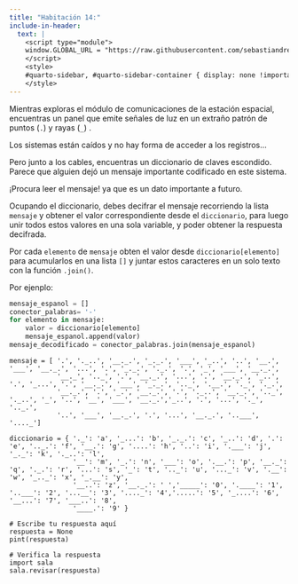 ```yaml
---
title: "Habitación 14:"
include-in-header:
  text: |
    <script type="module">
    window.GLOBAL_URL = "https://raw.githubusercontent.com/sebastiandres/pyscape/refs/heads/main/quarto/rooms/sala_14.py";
    </script>
    <style>
    #quarto-sidebar, #quarto-sidebar-container { display: none !important; }
    </style>
---
```


Mientras exploras el módulo de comunicaciones de la estación espacial, encuentras un panel que emite señales de luz en un extraño patrón de puntos (` . `) y rayas (` _ `) .

Los sistemas están caídos y no hay forma de acceder a los registros...

Pero junto a los cables, encuentras un diccionario de claves escondido. Parece que alguien dejó un mensaje importante codificado en este sistema.

¡Procura leer el mensaje! ya que es un dato importante a futuro.


<div class="alert alert-info">
Ocupando el diccionario, debes decifrar el mensaje recorriendo la lista `mensaje`
y obtener el valor correspondiente desde el `diccionario`, para luego unir todos estos valores en una sola variable, y poder obtener la respuesta decifrada.
</div>

::: {.callout-tip title="Pista" collapse="true"}
Por cada `elemento` de `mensaje` obten el valor desde `diccionario[elemento]` para acumularlos en una lista `[]` y juntar estos caracteres en un solo texto
con la función `.join()`.

Por ejenplo:
```python
mensaje_espanol = []
conector_palabras= '-'
for elemento in mensaje:
    valor = diccionario[elemento]
    mensaje_espanol.append(valor)
mensaje_decodificado = conector_palabras.join(mensaje_espanol)
```

:::

```pyodide-python
mensaje = [ '.', '._..', '__._.', '_._.', '___', '_..', '..', '__.', '___', '__._.', '...', '.', '_._.', '._.', '.', '_', '___', '__._.',
            '__._', '.._', '.', '__._.', '...', '.', '__._.', '_..', '.', '_...', '.', '__._.', '___', '_._.', '.._', '.__.', '._', '._.',
            '__._.', '.', '_.', '__._.', '.', '._..', '__._.', '.._', '._..', '_', '..', '__', '___', '__._.','_..', '.', '...', '._', '.._.',
            '..', '___', '__._.', '.', '...', '__._.', '..___', '...._']

diccionario = { '._': 'a', '_...': 'b', '_._.': 'c', '_..': 'd', '.': 'e', '.._.': 'f', '__.': 'g', '....': 'h', '..': 'i', '.___': 'j', '_._': 'k', '._..': 'l',
                '__': 'm', '_.': 'n', '___': 'o', '.__.': 'p', '__._': 'q', '._.': 'r', '...': 's', '_': 't', '.._': 'u', '..._': 'v', '.__': 'w', '_.._': 'x', '_.__': 'y',
                '__..': 'z', '__._.': ' ','_____': '0', '.____': '1', '..___': '2', '...__': '3', '...._': '4','.....': '5', '_....': '6', '__...': '7', '___..': '8',
                '____.': '9' }

# Escribe tu respuesta aquí
respuesta = None
pint(respuesta)

# Verifica la respuesta
import sala
sala.revisar(respuesta)
```